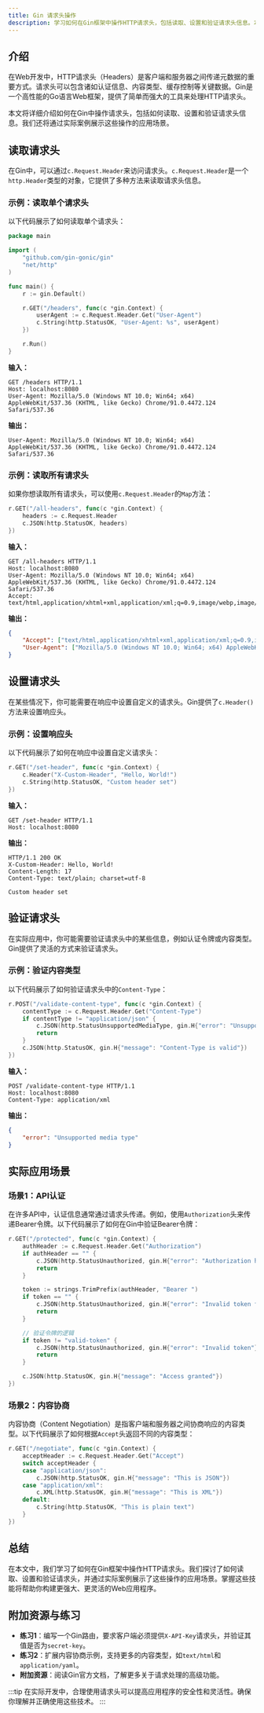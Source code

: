 ```yaml
---
title: Gin 请求头操作
description: 学习如何在Gin框架中操作HTTP请求头，包括读取、设置和验证请求头信息。本文适合初学者，包含代码示例和实际应用场景。
---
```


## 介绍

在Web开发中，HTTP请求头（Headers）是客户端和服务器之间传递元数据的重要方式。请求头可以包含诸如认证信息、内容类型、缓存控制等关键数据。Gin是一个高性能的Go语言Web框架，提供了简单而强大的工具来处理HTTP请求头。

本文将详细介绍如何在Gin中操作请求头，包括如何读取、设置和验证请求头信息。我们还将通过实际案例展示这些操作的应用场景。

## 读取请求头

在Gin中，可以通过`c.Request.Header`来访问请求头。`c.Request.Header`是一个`http.Header`类型的对象，它提供了多种方法来读取请求头信息。

### 示例：读取单个请求头

以下代码展示了如何读取单个请求头：

```go
package main

import (
    "github.com/gin-gonic/gin"
    "net/http"
)

func main() {
    r := gin.Default()

    r.GET("/headers", func(c *gin.Context) {
        userAgent := c.Request.Header.Get("User-Agent")
        c.String(http.StatusOK, "User-Agent: %s", userAgent)
    })

    r.Run()
}
```

**输入：**
```
GET /headers HTTP/1.1
Host: localhost:8080
User-Agent: Mozilla/5.0 (Windows NT 10.0; Win64; x64) AppleWebKit/537.36 (KHTML, like Gecko) Chrome/91.0.4472.124 Safari/537.36
```

**输出：**
```
User-Agent: Mozilla/5.0 (Windows NT 10.0; Win64; x64) AppleWebKit/537.36 (KHTML, like Gecko) Chrome/91.0.4472.124 Safari/537.36
```

### 示例：读取所有请求头

如果你想读取所有请求头，可以使用`c.Request.Header`的`Map`方法：

```go
r.GET("/all-headers", func(c *gin.Context) {
    headers := c.Request.Header
    c.JSON(http.StatusOK, headers)
})
```

**输入：**
```
GET /all-headers HTTP/1.1
Host: localhost:8080
User-Agent: Mozilla/5.0 (Windows NT 10.0; Win64; x64) AppleWebKit/537.36 (KHTML, like Gecko) Chrome/91.0.4472.124 Safari/537.36
Accept: text/html,application/xhtml+xml,application/xml;q=0.9,image/webp,image/apng,*/*;q=0.8
```

**输出：**
```json
{
    "Accept": ["text/html,application/xhtml+xml,application/xml;q=0.9,image/webp,image/apng,*/*;q=0.8"],
    "User-Agent": ["Mozilla/5.0 (Windows NT 10.0; Win64; x64) AppleWebKit/537.36 (KHTML, like Gecko) Chrome/91.0.4472.124 Safari/537.36"]
}
```

## 设置请求头

在某些情况下，你可能需要在响应中设置自定义的请求头。Gin提供了`c.Header()`方法来设置响应头。

### 示例：设置响应头

以下代码展示了如何在响应中设置自定义请求头：

```go
r.GET("/set-header", func(c *gin.Context) {
    c.Header("X-Custom-Header", "Hello, World!")
    c.String(http.StatusOK, "Custom header set")
})
```

**输入：**
```
GET /set-header HTTP/1.1
Host: localhost:8080
```

**输出：**
```
HTTP/1.1 200 OK
X-Custom-Header: Hello, World!
Content-Length: 17
Content-Type: text/plain; charset=utf-8

Custom header set
```

## 验证请求头

在实际应用中，你可能需要验证请求头中的某些信息，例如认证令牌或内容类型。Gin提供了灵活的方式来验证请求头。

### 示例：验证内容类型

以下代码展示了如何验证请求头中的`Content-Type`：

```go
r.POST("/validate-content-type", func(c *gin.Context) {
    contentType := c.Request.Header.Get("Content-Type")
    if contentType != "application/json" {
        c.JSON(http.StatusUnsupportedMediaType, gin.H{"error": "Unsupported media type"})
        return
    }
    c.JSON(http.StatusOK, gin.H{"message": "Content-Type is valid"})
})
```

**输入：**
```
POST /validate-content-type HTTP/1.1
Host: localhost:8080
Content-Type: application/xml
```

**输出：**
```json
{
    "error": "Unsupported media type"
}
```

## 实际应用场景

### 场景1：API认证

在许多API中，认证信息通常通过请求头传递。例如，使用`Authorization`头来传递Bearer令牌。以下代码展示了如何在Gin中验证Bearer令牌：

```go
r.GET("/protected", func(c *gin.Context) {
    authHeader := c.Request.Header.Get("Authorization")
    if authHeader == "" {
        c.JSON(http.StatusUnauthorized, gin.H{"error": "Authorization header is required"})
        return
    }

    token := strings.TrimPrefix(authHeader, "Bearer ")
    if token == "" {
        c.JSON(http.StatusUnauthorized, gin.H{"error": "Invalid token format"})
        return
    }

    // 验证令牌的逻辑
    if token != "valid-token" {
        c.JSON(http.StatusUnauthorized, gin.H{"error": "Invalid token"})
        return
    }

    c.JSON(http.StatusOK, gin.H{"message": "Access granted"})
})
```

### 场景2：内容协商

内容协商（Content Negotiation）是指客户端和服务器之间协商响应的内容类型。以下代码展示了如何根据`Accept`头返回不同的内容类型：

```go
r.GET("/negotiate", func(c *gin.Context) {
    acceptHeader := c.Request.Header.Get("Accept")
    switch acceptHeader {
    case "application/json":
        c.JSON(http.StatusOK, gin.H{"message": "This is JSON"})
    case "application/xml":
        c.XML(http.StatusOK, gin.H{"message": "This is XML"})
    default:
        c.String(http.StatusOK, "This is plain text")
    }
})
```

## 总结

在本文中，我们学习了如何在Gin框架中操作HTTP请求头。我们探讨了如何读取、设置和验证请求头，并通过实际案例展示了这些操作的应用场景。掌握这些技能将帮助你构建更强大、更灵活的Web应用程序。

## 附加资源与练习

- **练习1**：编写一个Gin路由，要求客户端必须提供`X-API-Key`请求头，并验证其值是否为`secret-key`。
- **练习2**：扩展内容协商示例，支持更多的内容类型，如`text/html`和`application/yaml`。
- **附加资源**：阅读Gin官方文档，了解更多关于请求处理的高级功能。

:::tip
在实际开发中，合理使用请求头可以提高应用程序的安全性和灵活性。确保你理解并正确使用这些技术。
:::